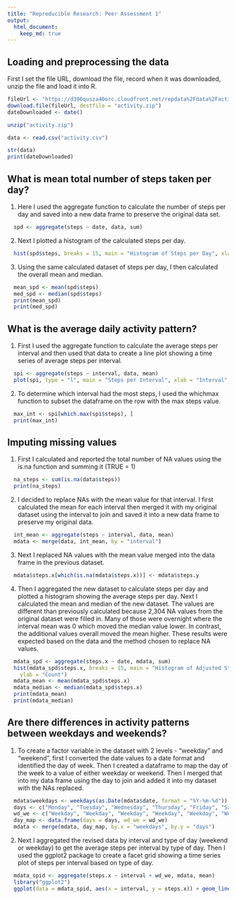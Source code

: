 ```yaml
---
title: "Reproducible Research: Peer Assessment 1"
output: 
  html_document:
    keep_md: true
---
```



## Loading and preprocessing the data
First I set the file URL, download the file, record when it was downloaded, unzip the file and load it into R.  
```r
fileUrl <- "https://d396qusza40orc.cloudfront.net/repdata%2Fdata%2Factivity.zip"
download.file(fileUrl, destfile = "activity.zip")
dateDownloaded <- date()

unzip("activity.zip")

data <- read.csv("activity.csv")

str(data)
print(dateDownloaded)
```

## What is mean total number of steps taken per day?
1. Here I used the aggregate function to calculate the number of steps per day and saved into a new data frame to preserve the original data set.
```r
  spd <- aggregate(steps ~ date, data, sum)
```

2. Next I plotted a histogram of the calculated steps per day.
```r
  hist(spd$steps, breaks = 15, main = "Histogram of Steps per Day", xlab = "Steps", ylab ="Count")
```

3. Using the same calculated dataset of steps per day, I then calculated the overall mean and median.
```r
  mean_spd <- mean(spd$steps)
  med_spd <- median(spd$steps)
  print(mean_spd)
  print(med_spd)
```

## What is the average daily activity pattern?
1. First I used the aggregate function to calculate the average steps per interval and then used that data to create a line plot showing a time series of average steps per interval.
```r
  spi <- aggregate(steps ~ interval, data, mean)
  plot(spi, type = "l", main = "Steps per Interval", xlab = "Interval", ylab = "Steps")
```

2. To determine which interval had the most steps, I used the whichmax function to subset the dataframe on the row with the max steps value.
```r
  max_int <- spi[which.max(spi$steps), ]
  print(max_int)
```

## Imputing missing values
1. First I calculated and reported the total number of NA values using the is.na function and summing it (TRUE = 1)
```r
  na_steps <- sum(is.na(data$steps))
  print(na_steps)
```

2. I decided to replace NAs with the mean value for that interval.  I first calculated the mean for each interval then merged it with my original dataset using the interval to join and saved it into a new data frame to preserve my original data.
```r
  int_mean <- aggregate(steps ~ interval, data, mean)
  mdata <- merge(data, int_mean, by = "interval")
```

3. Next I replaced NA values with the mean value merged into the data frame in the previous dataset.
```r
  mdata$steps.x[which(is.na(mdata$steps.x))] <- mdata$steps.y
```

4. Then I aggregated the new dataset to calculate steps per day and plotted a histogram showing the average steps per day.  Next I calculated the mean and median of the new dataset.  The values are different than previously calculated because 2,304 NA values from the original dataset were filled in.  Many of those were overnight where the interval mean was 0 which moved the median value lower. In contrast, the additional values overall moved the mean higher. These results were expected based on the data and the method chosen to replace NA values.
```r
  mdata_spd <- aggregate(steps.x ~ date, mdata, sum) 
  hist(mdata_spd$steps.x, breaks = 15, main = "Histogram of Adjusted Steps per Day", xlab = "Adjusted Steps", 
    ylab = "Count")
  mdata_mean <- mean(mdata_spd$steps.x)
  mdata_median <- median(mdata_spd$steps.x)
  print(mdata_mean)
  print(mdata_median)
```  

## Are there differences in activity patterns between weekdays and weekends?
1. To create a factor variable in the dataset with 2 levels - "weekday" and "weekend", first I converted the date values to a date format and identified the day of week. Then I created a dataframe to map the day of the week to a value of either weekday or weekend. Then I merged that into my data frame using the day to join and added it into my dataset with the NAs replaced.
```r
  mdata$weekdays <- weekdays(as.Date(mdata$date, format = "%Y-%m-%d"))
  days <- c("Monday", "Tuesday", "Wednesday", "Thursday", "Friday", "Saturday","Sunday")
  wd_we <- c("Weekday", "Weekday", "Weekday", "Weekday", "Weekday", "Weekend", "Weekend")
  day_map <- data.frame(days = days, wd_we = wd_we)
  mdata <- merge(mdata, day_map, by.x = "weekdays", by.y = "days")
```

2. Next I aggregated the revised data by interval and type of day (weekend or weekday) to get the average steps per interval by type of day.  Then I used the ggplot2 package to create a facet grid showing a time series plot of steps per interval based on type of day.
```r
  mdata_spid <- aggregate(steps.x ~ interval + wd_we, mdata, mean)
  library("ggplot2")
  ggplot(data = mdata_spid, aes(x = interval, y = steps.x)) + geom_line() + facet_grid(wd_we ~.) + ggtitle("Average Steps per Interval by Day Type") + xlab("Interval") + ylab("Steps")
```  
  
  
  

